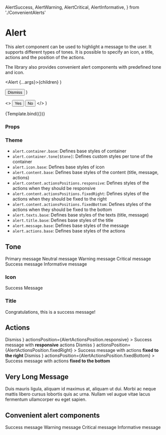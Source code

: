   AlertSuccess,
  AlertWarning,
  AlertCritical,
  AlertInformative,
} from './ConvenientAlerts'

<Meta title="Components/Alert/Alert" component={Alert} />

# Alert

This alert component can be used to highlight a message to the user.
It supports different types of tones. It is possible to specify an icon, a title, actions and the position of the actions.

The library also provides convenient alert components with predefined tone and icon.

  <Alert {...args}>{children}</Alert>
)

  <Button variant={Variant.transparent} size={Size.sm} tone={Tone.critical}>
    Dismiss
  </Button>
)

  <>
    <Button variant={Variant.transparent} size={Size.sm} tone={Tone.critical}>
      Yes
    </Button>
    <Button variant={Variant.transparent} size={Size.sm} tone={Tone.critical}>
      No
    </Button>
  </>
)

<Canvas>
  <Story
    name="Default"
    args={{
      children:
        'This alert component can be used to highlight a message to the user.',
      tone: Tone.critical,
      icon: 'Warning',
    }}
    argTypes={{
      title: { control: 'text' },
      tone: {
        options: Object.values(Tone),
        control: { type: 'select' },
      },
      icon: {
        options: ['None', 'Warning', 'Check', 'Info'],
        mapping: {
          None: undefined,
          Warning: IconWarning,
          Check: IconCheck,
          Info: IconInfo,
        },
        control: { type: 'select' },
      },
      actions: {
        options: ['None', 'DismissCritical', 'YesNoCritical'],
        mapping: {
          None: undefined,
          DismissCritical: DissmissCriticalButton,
          YesNoCritical: YesNoCriticalButtons,
        },
        control: { type: 'select' },
      },
    }}
  >
    {Template.bind({})}
  </Story>
</Canvas>

### Props

<ArgsTable story="Default" />

### Theme

- `alert.container.base`: Defines base styles of container
- `alert.container.tone[$tone]`: Defines custom styles per tone of the container
- `alert.icon.base`: Defines base styles of icon
- `alert.content.base`: Defines base styles of the content (title, message, actions)
- `alert.content.actionsPositions.responsive`: Defines styles of the actions when they should be responsive
- `alert.content.actionsPositions.fixedRight`: Defines styles of the actions when they should be fixed to the right
- `alert.content.actionsPositions.fixedBottom`: Defines styles of the actions when they should be fixed to the bottom
- `alert.texts.base`: Defines base styles of the texts (title, message)
- `alert.title.base`: Defines base styles of the title
- `alert.message.base`: Defines base styles of the message
- `alert.actions.base`: Defines base styles of the actions

## Tone

<Canvas>
  <Story name="Primary">
    <Alert tone={Tone.primary}>Primary message</Alert>
  </Story>
  <Story name="Neutral">
    <Alert tone={Tone.neutral}>Neutral message</Alert>
  </Story>
  <Story name="Warning">
    <Alert tone={Tone.warning}>Warning message</Alert>
  </Story>
  <Story name="Critical">
    <Alert tone={Tone.critical}>Critical message</Alert>
  </Story>
  <Story name="Success">
    <Alert tone={Tone.success}>Success message</Alert>
  </Story>
  <Story name="Informative">
    <Alert tone={Tone.informative}>Informative message</Alert>
  </Story>
</Canvas>

### Icon

<Canvas>
  <Story name="Icon">
    <Alert icon={IconCheck} tone={Tone.success}>
      Success Message
    </Alert>
  </Story>
</Canvas>

### Title

<Canvas>
  <Story name="Title">
    <Alert icon={IconCheck} tone={Tone.success} title="Success">
      Congratulations, this is a success message!
    </Alert>
  </Story>
</Canvas>

## Actions

<Canvas>
  <Story name="ActionsResponsive">
    <Alert
      icon={IconCheck}
      tone={Tone.success}
      actions={
        <Button
          tone={Tone.success}
          variant={Variant.transparent}
          size={Size.sm}
        >
          Dismiss
        </Button>
      }
      actionsPosition={AlertActionsPosition.responsive}
    >
      Success message with <b>responsive</b> actions
    </Alert>
  </Story>
</Canvas>

<Canvas>
  <Story name="ActionsFixedRight">
    <Alert
      icon={IconCheck}
      tone={Tone.success}
      actions={
        <Button
          tone={Tone.success}
          variant={Variant.transparent}
          size={Size.sm}
        >
          Dismiss
        </Button>
      }
      actionsPosition={AlertActionsPosition.fixedRight}
    >
      Success message with actions <b>fixed to the right</b>
    </Alert>
  </Story>
</Canvas>

<Canvas>
  <Story name="ActionsFixedBottom">
    <Alert
      icon={IconCheck}
      tone={Tone.success}
      actions={
        <Button
          tone={Tone.success}
          variant={Variant.transparent}
          size={Size.sm}
        >
          Dismiss
        </Button>
      }
      actionsPosition={AlertActionsPosition.fixedBottom}
    >
      Success message with actions <b>fixed to the bottom</b>
    </Alert>
  </Story>
</Canvas>

## Very Long Message

<Canvas>
  <Story name="Very Long Message">
    <Alert icon={IconWarning} tone={Tone.critical}>
      Duis mauris ligula, aliquam id maximus at, aliquam ut dui. Morbi ac neque
      mattis libero cursus lobortis quis ac urna. Nullam vel augue vitae lacus
      fermentum ullamcorper eu eget sapien.
    </Alert>
  </Story>
</Canvas>

## Convenient alert components

<Canvas>
  <Story name="AlertSuccess">
    <AlertSuccess>Success message</AlertSuccess>
  </Story>
  <Story name="AlertWarning">
    <AlertWarning>Warning message</AlertWarning>
  </Story>
  <Story name="AlertCritical">
    <AlertCritical>Critical message</AlertCritical>
  </Story>
  <Story name="AlertInformative">
    <AlertInformative>Informative message</AlertInformative>
  </Story>
</Canvas>
